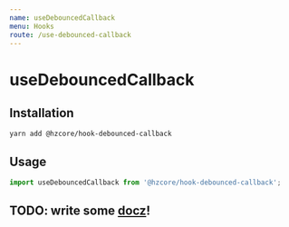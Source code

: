 ```yaml
---
name: useDebouncedCallback
menu: Hooks
route: /use-debounced-callback
---
```


# useDebouncedCallback

## Installation

```shell
yarn add @hzcore/hook-debounced-callback
```

## Usage

```js
import useDebouncedCallback from '@hzcore/hook-debounced-callback';
```

## TODO: write some [docz](https://docz.site)!
